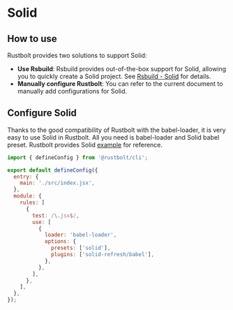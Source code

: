 # Solid

## How to use

Rustbolt provides two solutions to support Solid:

- **Use Rsbuild**: Rsbuild provides out-of-the-box support for Solid, allowing you to quickly create a Solid project. See [Rsbuild - Solid](https://rsbuild.dev/guide/framework/solid) for details.
- **Manually configure Rustbolt**: You can refer to the current document to manually add configurations for Solid.

## Configure Solid

Thanks to the good compatibility of Rustbolt with the babel-loader, it is very easy to use Solid in Rustbolt. All you need is babel-loader and Solid babel preset. Rustbolt provides Solid [example](https://github.com/rustbolt-contrib/rstack-examples/tree/main/rustbolt/solid) for reference.

```js title="rustbolt.config.mjs"
import { defineConfig } from '@rustbolt/cli';

export default defineConfig({
  entry: {
    main: './src/index.jsx',
  },
  module: {
    rules: [
      {
        test: /\.jsx$/,
        use: [
          {
            loader: 'babel-loader',
            options: {
              presets: ['solid'],
              plugins: ['solid-refresh/babel'],
            },
          },
        ],
      },
    ],
  },
});
```
